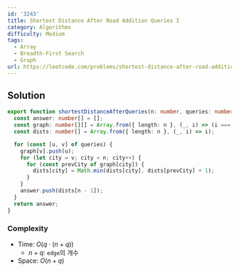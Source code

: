 ```yaml
---
id: '3243'
title: Shortest Distance After Road Addition Queries I
category: Algorithms
difficulty: Medium
tags:
  - Array
  - Breadth-First Search
  - Graph
url: https://leetcode.com/problems/shortest-distance-after-road-addition-queries-i
---
```


## Solution

```typescript filename="solution.ts" copy
export function shortestDistanceAfterQueries(n: number, queries: number[][]): number[] {
  const answer: number[] = [];
  const graph: number[][] = Array.from({ length: n }, (_, i) => (i === 0 ? [] : [i - 1]));
  const dists: number[] = Array.from({ length: n }, (_, i) => i);

  for (const [u, v] of queries) {
    graph[v].push(u);
    for (let city = v; city < n; city++) {
      for (const prevCity of graph[city]) {
        dists[city] = Math.min(dists[city], dists[prevCity] + 1);
      }
    }
    answer.push(dists[n - 1]);
  }
  return answer;
}
```

### Complexity

- Time: $O(q \cdot (n + q))$
  - $n + q$: `edge`의 개수
- Space: $O(n + q)$
